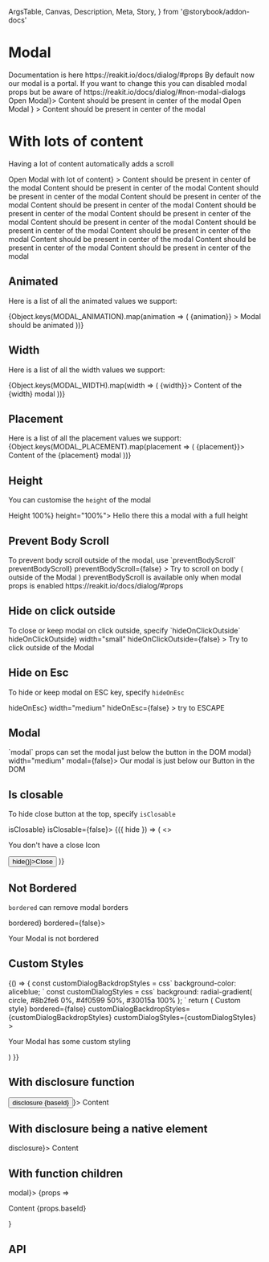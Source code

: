   ArgsTable,
  Canvas,
  Description,
  Meta,
  Story,
} from '@storybook/addon-docs'

<Meta title="Components/Container/Modal" component={Modal} />

# Modal

<Description>
  Documentation is here https://reakit.io/docs/dialog/#props By default now our
  modal is a portal. If you want to change this you can disabled modal props but
  be aware of https://reakit.io/docs/dialog/#non-modal-dialogs
</Description>

<Canvas>
  <Story name="Basic">
    <Modal disclosure={<Button>Open Modal</Button>}>
      <Box p={4}>Content should be present in center of the modal</Box>
    </Modal>
  </Story>
</Canvas>

<Canvas>
  <Story name="switch">
    <Modal
      disclosure={
        <Box>
          <Switch>Open Modal</Switch>
        </Box>
      }
    >
      <Box p={4}>Content should be present in center of the modal</Box>
    </Modal>
  </Story>
</Canvas>

# With lots of content

<Description>Having a lot of content automatically adds a scroll</Description>

<Canvas>
  <Story name="With much content">
    <Modal
      animated
      animation="scaleUp"
      disclosure={<Button>Open Modal with lot of content</Button>}
    >
      <Box p={4}>Content should be present in center of the modal</Box>
      <Box p={4}>Content should be present in center of the modal</Box>
      <Box p={4}>Content should be present in center of the modal</Box>
      <Box p={4}>Content should be present in center of the modal</Box>
      <Box p={4}>Content should be present in center of the modal</Box>
      <Box p={4}>Content should be present in center of the modal</Box>
      <Box p={4}>Content should be present in center of the modal</Box>
      <Box p={4}>Content should be present in center of the modal</Box>
      <Box p={4}>Content should be present in center of the modal</Box>
      <Box p={4}>Content should be present in center of the modal</Box>
      <Box p={4}>Content should be present in center of the modal</Box>
      <Box p={4}>Content should be present in center of the modal</Box>
      <Box p={4}>Content should be present in center of the modal</Box>
    </Modal>
  </Story>
</Canvas>

## Animated

<Description>Here is a list of all the animated values we support:</Description>

<Canvas>
  <Story name="Animated">
    {Object.keys(MODAL_ANIMATION).map(animation => (
      <Box p={2} key={animation} display="inline-block">
        <Modal
          animated
          animation={animation}
          disclosure={<Button>{animation}</Button>}
        >
          <Box p={4}>Modal should be animated</Box>
        </Modal>
      </Box>
    ))}
  </Story>
</Canvas>

## Width

<Description>Here is a list of all the width values we support:</Description>

<Canvas>
  <Story name="Width">
    {Object.keys(MODAL_WIDTH).map(width => (
      <Box p={2} key={width} display="inline-block">
        <Modal width={width} disclosure={<Button>{width}</Button>}>
          <Box p={4}>Content of the {width} modal</Box>
        </Modal>
      </Box>
    ))}
  </Story>
</Canvas>

## Placement

<Description>
  Here is a list of all the placement values we support:
</Description>

<Canvas>
  <Story name="Placement">
    {Object.keys(MODAL_PLACEMENT).map(placement => (
      <Box p={2} key={placement} display="inline-block">
        <Modal placement={placement} disclosure={<Button>{placement}</Button>}>
          <Box p={4}>Content of the {placement} modal</Box>
        </Modal>
      </Box>
    ))}
  </Story>
</Canvas>

## Height

<Description>You can customise the `height` of the modal</Description>

<Canvas>
  <Story name="Height 100%">
    <Modal disclosure={<Button>Height 100%</Button>} height="100%">
      <Box p={4}>Hello there this a modal with a full height</Box>
    </Modal>
  </Story>
</Canvas>

## Prevent Body Scroll

<Description>
  To prevent body scroll outside of the modal, use `preventBodyScroll`
</Description>

<Canvas>
  <Story name="Prevent body scroll">
    <Modal
      disclosure={<Button>preventBodyScroll</Button>}
      preventBodyScroll={false}
    >
      <Box p={4}>
        Try to scroll on body ( outside of the Modal ) preventBodyScroll is
        available only when modal props is enabled
        https://reakit.io/docs/dialog/#props
      </Box>
    </Modal>
  </Story>
</Canvas>

## Hide on click outside

<Description>
  To close or keep modal on click outside, specify `hideOnClickOutside`
</Description>

<Canvas>
  <Story name="Hide on click outside">
    <Modal
      disclosure={<Button>hideOnClickOutside</Button>}
      width="small"
      hideOnClickOutside={false}
    >
      <Box p={4}>Try to click outside of the Modal</Box>
    </Modal>
  </Story>
</Canvas>

## Hide on Esc

<Description>To hide or keep modal on ESC key, specify `hideOnEsc`</Description>

<Canvas>
  <Story name="Hide on Esc">
    <Modal
      disclosure={<Button>hideOnEsc</Button>}
      width="medium"
      hideOnEsc={false}
    >
      <Box p={4}>try to ESCAPE</Box>
    </Modal>
  </Story>
</Canvas>

## Modal

<Description>
  `modal` props can set the modal just below the button in the DOM
</Description>

<Canvas>
  <Story name="Modal">
    <Modal disclosure={<Button>modal</Button>} width="medium" modal={false}>
      <Box p={4}>Our modal is just below our Button in the DOM </Box>
    </Modal>
  </Story>
</Canvas>

## Is closable

<Description>To hide close button at the top, specify `isClosable`</Description>

<Canvas>
  <Story name="Is closable">
    <Modal disclosure={<Button>isClosable</Button>} isClosable={false}>
      {({ hide }) => (
        <>
          <p>You don&apos;t have a close Icon</p>
          <Button onClick={() => hide()}>Close</Button>
        </>
      )}
    </Modal>
  </Story>
</Canvas>

## Not Bordered

<Description>`bordered` can remove modal borders</Description>

<Canvas>
  <Story name="Not Bordered">
    <Modal disclosure={<Button>bordered</Button>} bordered={false}>
      <p>Your Modal is not bordered</p>
    </Modal>
  </Story>
</Canvas>

## Custom Styles

<Canvas>
  <Story name="Custom style">
    {() => {
      const customDialogBackdropStyles = css`
        background-color: aliceblue;
      `
      const customDialogStyles = css`
        background: radial-gradient(
          circle,
          #8b2fe6 0%,
          #4f0599 50%,
          #30015a 100%
        );
      `
      return (
        <Modal
          disclosure={<Button>Custom style</Button>}
          bordered={false}
          customDialogBackdropStyles={customDialogBackdropStyles}
          customDialogStyles={customDialogStyles}
        >
          <p>Your Modal has some custom styling</p>
        </Modal>
      )
    }}
  </Story>
</Canvas>

## With disclosure function

<Canvas>
  <Story name="With disclosure function">
    <Modal disclosure={({ baseId }) => <Button>disclosure {baseId}</Button>}>
      Content
    </Modal>
  </Story>
</Canvas>

## With disclosure being a native element

<Canvas>
  <Story name="With disclosure being native">
    <Modal disclosure={<button type="button">disclosure</button>}>
      Content
    </Modal>
  </Story>
</Canvas>

## With function children

<Canvas>
  <Story name="With children function">
    <Modal disclosure={<Button>modal</Button>}>
      {props => <p>Content {props.baseId} </p>}
    </Modal>
  </Story>
</Canvas>

## API

<ArgsTable of={Modal} />
